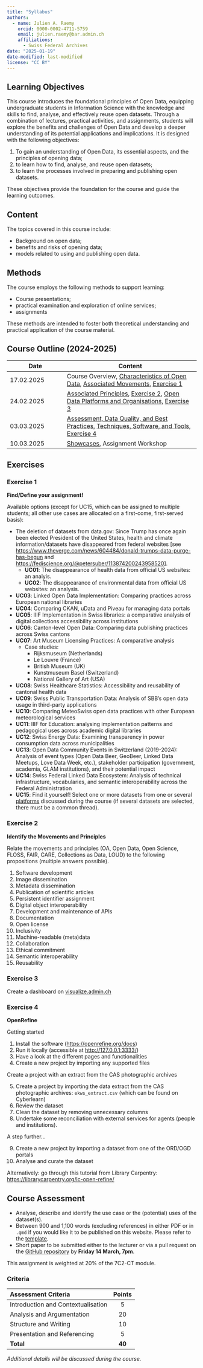 ---
title: "Syllabus"
authors: 
  - name: Julien A. Raemy
    orcid: 0000-0002-4711-5759
    email: julien.raemy@bar.admin.ch
    affiliations:
      - Swiss Federal Archives
date: "2025-01-19"
date-modified: last-modified
license: "CC BY"
---

## Learning Objectives 

This course introduces the foundational principles of Open Data, equipping undergraduate students in Information Science with the knowledge and skills to find, analyse, and effectively reuse open datasets. Through a combination of lectures, practical activities, and assignments, students will explore the benefits and challenges of Open Data and develop a deeper understanding of its potential applications and implications. It is designed with the following objectives:

1. To gain an understanding of Open Data, its essential aspects, and the principles of opening data;
2. to learn how to find, analyse, and reuse open datasets;
3. to learn the processes involved in preparing and publishing open datasets.

These objectives provide the foundation for the course and guide the learning outcomes.

## Content 

The topics covered in this course include:

- Background on open data;
- benefits and risks of opening data;
- models related to using and publishing open data.

## Methods

The course employs the following methods to support learning:

- Course presentations;
- practical examination and exploration of online services;
- assignments

These methods are intended to foster both theoretical understanding and practical application of the course material.

## Course Outline (2024-2025)

| Date 	| Content 	|
|------------	|----------------------------	|
| 17.02.2025 	| Course Overview, [Characteristics of Open Data](sections/characteristics.qmd), [Associated Movements](sections/movements.qmd), [Exercise 1](#exercise-1)	| 
| 24.02.2025 	| [Associated Principles](sections/principles.qmd), [Exercise 2](#exercise-2), [Open Data Platforms and Organisations](sections/platforms.qmd), [Exercise 3](#exercise-3)                 	|
| 03.03.2025 	| [Assessment, Data Quality, and Best Practices](sections/assessment.qmd), [Techniques, Software, and Tools](sections/techniques.qmd), [Exercise 4](#exercise-4)                  	|
| 10.03.2025 	| [Showcases](sections/showcases.qmd), Assignment Workshop                	| 

## Exercises

### Exercise 1

**Find/Define your assignment!** 

Available options (except for UC15, which can be assigned to multiple students; all other use cases are allocated on a first-come, first-served basis):

- The deletion of datasets from data.gov: Since Trump has once again been elected President of the United States, health and climate information/datasets have disappeared from federal websites [see <https://www.theverge.com/news/604484/donald-trumps-data-purge-has-begun> and <https://fediscience.org/@petersuber/113874200243958520>].
  - **UC01**: The disappearance of health data from official US websites: an analyis. 
  - **UC02**: The disappearance of environmental data from official US websites: an analysis. 
- **UC03**: Linked Open Data Implementation: Comparing practices across European national libraries
- **UC04**: Comparing CKAN, uData and Piveau for managing data portals
- **UC05**: IIIF Implementation in Swiss libraries: a comparative analysis of digital collections accessibility across institutions
- **UC06**: Canton-level Open Data: Comparing data publishing practices across Swiss cantons
- **UC07**: Art Museum Licensing Practices: A comparative analysis
  - Case studies: 
    - Rijksmuseum (Netherlands)
    - Le Louvre (France)
    - British Museum (UK)
    - Kunstmuseum Basel (Switzerland)
    - National Gallery of Art (USA)
- **UC08**: Swiss Healthcare Statistics: Accessibility and reusability of cantonal health data
- **UC09**: Swiss Public Transportation Data: Analysis of SBB's open data usage in third-party applications
- **UC10**: Comparing MeteoSwiss open data practices with other European meteorological services
- **UC11**: IIIF for Education: analysing implementation patterns and pedagogical uses across academic digital libraries
- **UC12**: Swiss Energy Data: Examining transparency in power consumption data across municipalities
- **UC13**: Open Data Community Events in Switzerland (2019-2024): Analysis of event types (Open Data Beer, GeoBeer, Linked Data Meetups, Love Data Week, etc.), stakeholder participation (government, academia, GLAM institutions), and their potential impact
- **UC14**: Swiss Federal Linked Data Ecosystem: Analysis of technical infrastructure, vocabularies, and semantic interoperability across the Federal Administration
- **UC15**: Find it yourself! Select one or more datasets from one or several [platforms](sections/platforms.qmd) discussed during the course (if several datasets are selected, there must be a common thread). 

### Exercise 2

**Identify the Movements and Principles**

Relate the movements and principles (OA, Open Data, Open Science, FLOSS, FAIR, CARE, Collections as Data, LOUD) to the following propositions (multiple answers possible).

1. Software development
2. Image dissemination
3. Metadata dissemination
4. Publication of scientific articles
5. Persistent identifier assignment
6. Digital object interoperability
7. Development and maintenance of APIs
8. Documentation
9. Open license
10. Inclusivity
11. Machine-readable (meta)data
12. Collaboration
13. Ethical commitment 
14. Semantic interoperability
15. Reusability

### Exercise 3

Create a dashboard on [visualize.admin.ch](https://visualize.admin.ch/)

### Exercise 4

**OpenRefine**

Getting started

1. Install the software (<https://openrefine.org/docs>)
2. Run it locally (accessible at <http://127.0.0.1:3333/>)
3. Have a look at the different pages and functionalities
4. Create a new project by importing any supported files

Create a project with an extract from the CAS photographic archives

5. Create a project by importing the data extract from the CAS photographic archives: `ekws_extract.csv` (which can be found on Cyberlearn)
6. Review the dataset
7. Clean the dataset by removing unnecessary columns
8. Undertake some reconciliation with external services for agents (people and institutions).

A step further...

9. Create a new project by importing a dataset from one of the ORD/OGD portals
10. Analyse and curate the dataset

Alternatively: go through this tutorial from Library Carpentry: <https://librarycarpentry.org/lc-open-refine/>

## Course Assessment

- Analyse, describe and identify the use case or the (potential) uses of the dataset(s).
- Between 900 and 1,100 words (excluding references) in either PDF or in `.qmd` if you would like it to be published on this website. Please refer to the [template](assignments/template.qmd).
- Short paper to be submitted either to the lecturer or via a pull request on the [GitHub repository](https://github.com/julsraemy/intro-open-data) by **Friday 14 March, 7pm**.

This assignment is weighted at 20% of the 7C2-CT module.

### Criteria

|         Assessment Criteria        | Points |
|:---                                |:------:|
| Introduction and Contextualisation | 5      |
| Analysis and Argumentation         | 20     |
| Structure and Writing              | 10     |
| Presentation and Referencing       | 5      |
| **Total**                          | **40** |

*Additional details will be discussed during the course.*

<!---
Maybe, description of the dataset in DCAT-AP CH. Could also be an exercise. 
-->
